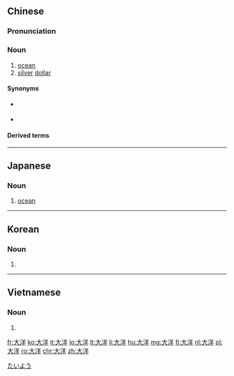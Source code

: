 ==Chinese==
{{zh-forms}}

===Pronunciation===
{{zh-pron
|m=dàyáng
|c=daai6 joeng4,daai6 joeng4-2
|c_note=daai6 joeng4 - "ocean"; daai6 joeng4-2 - "silver dollar"
|mn=tāi-iûⁿ
|cat=n
}}

===Noun===
{{zh-noun}}

# [[ocean]]
# [[silver]] [[dollar]]

====Synonyms====
* {{sense|ocean}} {{zh-l|海洋}}
* {{sense|silver dollar}} {{zh-l|銀元}}

====Derived terms====
{{zh-der|大洋洲}}

----

==Japanese==
{{ja-kanjitab|たい|よう|yomi=o}}

===Noun===
{{ja-noun|たいよう}}

# [[ocean]]

[[Category:ja:Geography|たいよう]]

----

==Korean==
{{ko-hanjatab}}

===Noun===
{{ko-noun|hj|hangeul=대양}}

# {{hanja form of|대양|[[ocean]]}}

----

==Vietnamese==
{{vi-hantutab}}

===Noun===
{{vi-hantu|pos=noun}}

# {{han tu form of|đại dương|[[ocean]]}}

[[fr:大洋]]
[[ko:大洋]]
[[it:大洋]]
[[lo:大洋]]
[[lt:大洋]]
[[li:大洋]]
[[hu:大洋]]
[[mg:大洋]]
[[fj:大洋]]
[[nl:大洋]]
[[pl:大洋]]
[[ro:大洋]]
[[chr:大洋]]
[[zh:大洋]]